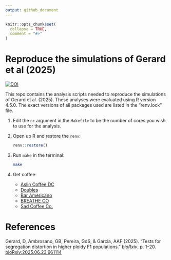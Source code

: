 ```yaml
---
output: github_document
---
```


<!-- README.md is generated from README.Rmd. Please edit that file -->

```r
knitr::opts_chunk$set(
  collapse = TRUE,
  comment = "#>"
)
```

# Reproduce the simulations of Gerard et al (2025)

<!-- badges: start -->
[![DOI](https://zenodo.org/badge/DOI/10.5281/zenodo.15784734.svg)](https://doi.org/10.5281/zenodo.15784734)
<!-- badges: end -->

This repo contains the analysis scripts needed to reproduce the simulations of Gerard et al. (2025). These analyses were evaluated using R version 4.5.0. The exact versions of all packages used are listed in the "renv.lock" file.

1. Edit the `nc` argument in the `Makefile` to be the number of cores you wish to use for the analysis.

2. Open up R and restore the `renv`:

    ``` r
    renv::restore()
    ```

3. Run `make` in the terminal:

    ``` bash
    make
    ```

4. Get coffee:
    - [Aslin Coffee DC](https://maps.app.goo.gl/n8vVbjkwwrC9fiyy5)
    - [Doubles](https://maps.app.goo.gl/CXNaN1HpgVxZDk9h6)
    - [Bar Americano](https://maps.app.goo.gl/U6XJmTazJssadUS4A)
    - [BREATHE CO](https://maps.app.goo.gl/CpVTvioWjSbm8zWx5)
    - [Sad Coffee Co.](https://maps.app.goo.gl/KYKTVSi57dWizNTQA)

# References

Gerard, D, Ambrosano, GB, Pereira, GdS, & Garcia, AAF (2025). "Tests for segregation distortion in higher ploidy F1 populations." _bioRxiv_, p. 1--20. [bioRxiv:2025.06.23.661114](https://doi.org/10.1101/2025.06.23.661114)
